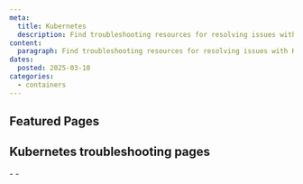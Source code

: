 ```yaml
---
meta:
  title: Kubernetes
  description: Find troubleshooting resources for resolving issues with Kubernetes.
content:
  paragraph: Find troubleshooting resources for resolving issues with Kubernetes.
dates:
  posted: 2025-03-10
categories:
  - containers
---
```


<ProductHeader
  productName="Kubernetes troubleshooting"
  productLogo="k8sKapsule"
  description="Discover how to solve the most common issues for Scaleway's Kubernetes Kapsule and Kosmos."
/>

## Featured Pages

<Grid>
    <DefaultCard
      title="Kubernetes FAQ"
      description="General info on Kubernetes products."
      url="/kubernetes/faq/"
      label="See more"
    />
    <DefaultCard
      title="Kubernetes Cheatsheet"
      description="Common kubectl commands at a glance."
      url="/kubernetes/reference-content/kubernetes-cheatsheet/"
      label="See more"
    />
    <DefaultCard
      title="Managed Kubernetes service definition"
      description="Key details on Kubernetes services."
      url="/kubernetes/reference-content/managed-kubernetes-service-definition/"
      label="See more"
    />
</Grid>
<Grid>
    <DefaultCard
      title="Kubernetes version support policy"
      description="Scaleway's Kubernetes support policy."
      url="/kubernetes/reference-content/version-support-policy/"
      label="See more"
    />
    <DefaultCard
      title="Scaleway Kubernetes Kapsule autoheal"
      description="Detect and fix Kubernetes errors."
      url="/kubernetes/reference-content/using-kapsule-autoheal-feature/"
      label="See more"
    />
    <DefaultCard
      title="Kubernetes - Videos"
      description="Video tutorials for Kubernetes setup."
      url="/kubernetes/videos/"
      label="See more"
    />
</Grid>

## Kubernetes troubleshooting pages

<LinksList>
  - <LinkList to="/kubernetes/troubleshooting/configuring-sql-storage-backend-helm/" label="Configuring a SQL storage backend in Helm on Scaleway Kubernetes Kapsule" />
  - <LinkList to="/kubernetes/troubleshooting/containers-not-starting-arm-instances/" label="Containers are not starting on ARM Instances" />
</LinksList>